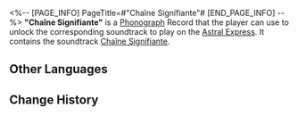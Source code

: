 <%-- [PAGE_INFO]
PageTitle=#"Chaîne Signifiante"#
[END_PAGE_INFO] --%>
{{Item Infobox
|id          = 210314
|image       = Item Chaîne Signifiante.png{{subst:void|<!--$UPLOAD:<<SpriteOutput/ItemFigures/210001.png>-<Item Chaîne Signifiante.png>-<Item Icons>>-->}}
|type        = Disk
|invCategory = Valuables
|rarity      = 3
|effect      = 
|description = A record that can be played on the Express' phonograph. It might be a chance acquisition or a gift from someone else. All sorts of memories surge up when the music plays &mdash; the smiles, encounters, touches, and the excitement of battle. Maybe that is why people still collect records even as society rapidly advances.<br />The current record contains the track "Chaîne Signifiante."
}}
{{Description|''Please piece together the fragmented existence into a portrait of the world.''}}
'''"Chaîne Signifiante"''' is a [[Phonograph]] Record that the player can use to unlock the corresponding soundtrack to play on the [[Astral Express]]. It contains the soundtrack [[Chaîne Signifiante]].

==Other Languages==
{{Other Languages
|en   = "Chaîne Signifiante"
|zhs  = 《能指链条》
|zht  = 《能指鏈條》
|ja   = 『シニフィアン連鎖』
|ko   = ≪의미화 연쇄≫
|es   = Cadena significante
|fr   = «&nbsp;Chaîne Signifiante&nbsp;»
|ru   = Chaîne Signifiante
|th   = "Chaîne Signifiante"
|vi   = "Sợi Dây Liên Kết"
|de   = „Chaîne Signifiante“
|id   = "Chaîne Signifiante"
|pt   = "Chaîne Signifiante"
}}

==Change History==
{{Change History|2.0}}